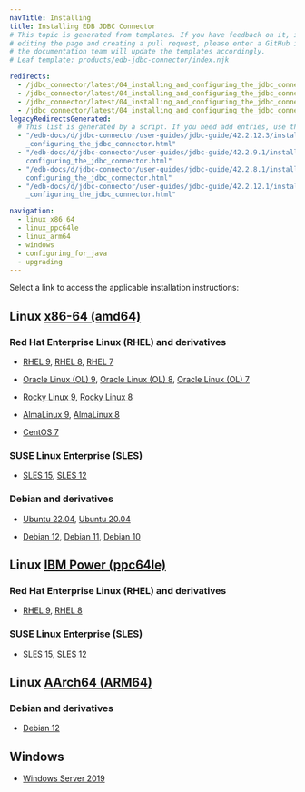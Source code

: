```yaml
---
navTitle: Installing
title: Installing EDB JDBC Connector
# This topic is generated from templates. If you have feedback on it, instead of
# editing the page and creating a pull request, please enter a GitHub issue and
# the documentation team will update the templates accordingly.
# Leaf template: products/edb-jdbc-connector/index.njk

redirects:
  - /jdbc_connector/latest/04_installing_and_configuring_the_jdbc_connector/
  - /jdbc_connector/latest/04_installing_and_configuring_the_jdbc_connector/01_installing_the_connector_with_an_rpm_package/
  - /jdbc_connector/latest/04_installing_and_configuring_the_jdbc_connector/01_installing_the_connector_with_an_rpm_package/x86_amd64/04_jdbc42_centos7_x86/
  - /jdbc_connector/latest/04_installing_and_configuring_the_jdbc_connector/01_installing_the_connector_with_an_rpm_package/x86_amd64/08_jdbc42_ubuntu18_deb9_x86/
legacyRedirectsGenerated:
  # This list is generated by a script. If you need add entries, use the `legacyRedirects` key.
  - "/edb-docs/d/jdbc-connector/user-guides/jdbc-guide/42.2.12.3/installing_and\
    _configuring_the_jdbc_connector.html"
  - "/edb-docs/d/jdbc-connector/user-guides/jdbc-guide/42.2.9.1/installing_and_\
    configuring_the_jdbc_connector.html"
  - "/edb-docs/d/jdbc-connector/user-guides/jdbc-guide/42.2.8.1/installing_and_\
    configuring_the_jdbc_connector.html"
  - "/edb-docs/d/jdbc-connector/user-guides/jdbc-guide/42.2.12.1/installing_and\
    _configuring_the_jdbc_connector.html"

navigation:
  - linux_x86_64
  - linux_ppc64le
  - linux_arm64
  - windows
  - configuring_for_java
  - upgrading
---
```


Select a link to access the applicable installation instructions:

## Linux [x86-64 (amd64)](linux_x86_64)

### Red Hat Enterprise Linux (RHEL) and derivatives

- [RHEL 9](linux_x86_64/jdbc_rhel_9), [RHEL 8](linux_x86_64/jdbc_rhel_8), [RHEL 7](linux_x86_64/jdbc_rhel_7)

- [Oracle Linux (OL) 9](linux_x86_64/jdbc_rhel_9), [Oracle Linux (OL) 8](linux_x86_64/jdbc_rhel_8), [Oracle Linux (OL) 7](linux_x86_64/jdbc_rhel_7)

- [Rocky Linux 9](linux_x86_64/jdbc_other_linux_9), [Rocky Linux 8](linux_x86_64/jdbc_other_linux_8)

- [AlmaLinux 9](linux_x86_64/jdbc_other_linux_9), [AlmaLinux 8](linux_x86_64/jdbc_other_linux_8)

- [CentOS 7](linux_x86_64/jdbc_centos_7)

### SUSE Linux Enterprise (SLES)

- [SLES 15](linux_x86_64/jdbc_sles_15), [SLES 12](linux_x86_64/jdbc_sles_12)

### Debian and derivatives

- [Ubuntu 22.04](linux_x86_64/jdbc_ubuntu_22), [Ubuntu 20.04](linux_x86_64/jdbc_ubuntu_20)

- [Debian 12](linux_x86_64/jdbc_debian_12), [Debian 11](linux_x86_64/jdbc_debian_11), [Debian 10](linux_x86_64/jdbc_debian_10)

## Linux [IBM Power (ppc64le)](linux_ppc64le)

### Red Hat Enterprise Linux (RHEL) and derivatives

- [RHEL 9](linux_ppc64le/jdbc_rhel_9), [RHEL 8](linux_ppc64le/jdbc_rhel_8)

### SUSE Linux Enterprise (SLES)

- [SLES 15](linux_ppc64le/jdbc_sles_15), [SLES 12](linux_ppc64le/jdbc_sles_12)

## Linux [AArch64 (ARM64)](linux_arm64)

### Debian and derivatives

- [Debian 12](linux_arm64/jdbc_debian_12)

## Windows

- [Windows Server 2019](windows)
